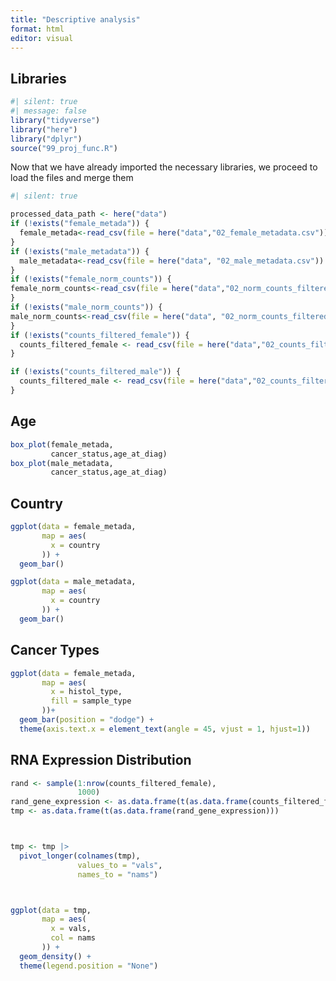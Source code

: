 ```yaml
---
title: "Descriptive analysis"
format: html
editor: visual
---
```


## Libraries

```r
#| silent: true
#| message: false
library("tidyverse")
library("here")
library("dplyr")
source("99_proj_func.R")
```

Now that we have already imported the necessary libraries, we proceed to load the files and merge them

```r
#| silent: true

processed_data_path <- here("data")
if (!exists("female_metada")) {
  female_metada<-read_csv(file = here("data","02_female_metadata.csv"))
}
if (!exists("male_metadata")) {
  male_metadata<-read_csv(file = here("data", "02_male_metadata.csv"))
}
if (!exists("female_norm_counts")) {
female_norm_counts<-read_csv(file = here("data","02_norm_counts_filtered_female.csv"))
}
if (!exists("male_norm_counts")) {
male_norm_counts<-read_csv(file = here("data", "02_norm_counts_filtered_male.csv"))
}
if (!exists("counts_filtered_female")) {
  counts_filtered_female <- read_csv(file = here("data","02_counts_filtered_female.csv"))
}

if (!exists("counts_filtered_male")) {
  counts_filtered_male <- read_csv(file = here("data","02_counts_filtered_male.csv"))
}

```

## Age

```r
box_plot(female_metada,
         cancer_status,age_at_diag)
box_plot(male_metadata,
         cancer_status,age_at_diag)
```

## Country

```r
ggplot(data = female_metada,
       map = aes(
         x = country
       )) +
  geom_bar()
```

```r
ggplot(data = male_metadata,
       map = aes(
         x = country
       )) +
  geom_bar()
```

## Cancer Types

```r
ggplot(data = female_metada,
       map = aes(
         x = histol_type,
         fill = sample_type
       ))+
  geom_bar(position = "dodge") + 
  theme(axis.text.x = element_text(angle = 45, vjust = 1, hjust=1))
```

## RNA Expression Distribution

```r
rand <- sample(1:nrow(counts_filtered_female),
               1000)
rand_gene_expression <- as.data.frame(t(as.data.frame(counts_filtered_female[rand,])))
tmp <- as.data.frame(t(as.data.frame(rand_gene_expression)))



tmp <- tmp |> 
  pivot_longer(colnames(tmp),
               values_to = "vals",
               names_to = "nams")



ggplot(data = tmp,
       map = aes(
         x = vals,
         col = nams
       )) +
  geom_density() + 
  theme(legend.position = "None") 
```
